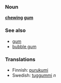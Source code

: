 ===Noun===
'''[[chewing]] [[gum]]'''

===See also===
*[[gum]]
*[[bubble gum]]

===Translations===
*Finnish: [[purukumi]]
*Swedish: [[tuggummi]] ''n''